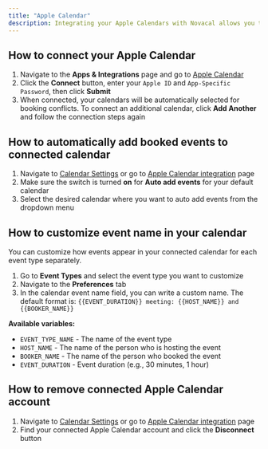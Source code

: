 ```yaml
---
title: "Apple Calendar"
description: Integrating your Apple Calendars with Novacal allows you to sync your existing calendar events and avoid double bookings. Follow the steps below to connect or disconnect your Apple Calendar accounts.
---
```


## How to connect your Apple Calendar

1. Navigate to the **Apps & Integrations** page and go to [Apple Calendar](https://app.novacal.io/integrations/apple-calendar)
2. Click the **Connect** button, enter your `Apple ID` and `App-Specific Password`, then click **Submit**
3. When connected, your calendars will be automatically selected for booking conflicts. To connect an additional calendar, click **Add Another** and follow the connection steps again

## How to automatically add booked events to connected calendar

1. Navigate to [Calendar Settings](https://app.novacal.io/settings/calendar) or go to [Apple Calendar integration](https://app.novacal.io/integrations/apple-calendar) page
2. Make sure the switch is turned **on** for **Auto add events** for your default calendar
3. Select the desired calendar where you want to auto add events from the dropdown menu

## How to customize event name in your calendar

You can customize how events appear in your connected calendar for each event type separately.

1. Go to **Event Types** and select the event type you want to customize
2. Navigate to the **Preferences** tab
3. In the calendar event name field, you can write a custom name. The default format is: `{{EVENT_DURATION}} meeting: {{HOST_NAME}} and {{BOOKER_NAME}}`

**Available variables:**

- `EVENT_TYPE_NAME` - The name of the event type
- `HOST_NAME` - The name of the person who is hosting the event
- `BOOKER_NAME` - The name of the person who booked the event
- `EVENT_DURATION` - Event duration (e.g., 30 minutes, 1 hour)

## How to remove connected Apple Calendar account

1. Navigate to [Calendar Settings](https://app.novacal.io/settings/calendar) or go to [Apple Calendar integration](https://app.novacal.io/integrations/apple-calendar) page
2. Find your connected Apple Calendar account and click the **Disconnect** button
